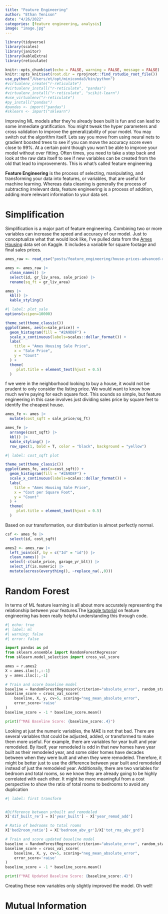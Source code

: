 ```yaml
---
title: "Feature Engineering"
author: "Ethan Tenison"
date: "4/26/2022"
categories: [feature engineering, analysis]
image: "image.jpg"
---
```


```r
library(tidyverse)
library(scales)
library(janitor)
library(kableExtra)
library(reticulate)

knitr::opts_chunk$set(echo = FALSE, warning = FALSE, message = FALSE)
knitr::opts_knit$set(root.dir = rprojroot::find_rstudio_root_file())
use_python("/Users/et/opt/miniconda3/bin/python")
#virtualenv_create("r-reticulate")
#virtualenv_install("r-reticulate", "pandas")
#virtualenv_install("r-reticulate", "scikit-learn")
#use_virtualenv("r-reticulate")
#py_install("pandas")
#pandas <- import("pandas")
#sklearn <- import("sklearn")
```

Improving ML models after they're already been built is fun and can lead to some immediate gratification. You might tweak the hyper parameters and cross validation to improve the generalizability of your model. You may switch out the algorithm itself. Lets say you move from using neural nets to gradient boosted trees to see if you can move the accuracy score even close to 99%. At a certain point though you won't be able to improve your model without over fitting. Often times, you need to take a step back and look at the raw data itself to see if new variables can be created from the old that lead to improvements. This is what's called feature engineering

**Feature Engineering** is the process of selecting, manipulating, and transforming your data into features, or variables, that are useful for machine learning. Whereas data cleaning is generally the process of subtracting irrelevant data, feature engineering is a process of addition, adding more relevant information to your data set.

# Simplification

Simplification is a major part of feature engineering. Combining two or more variables can increase the speed and accuracy of our model. Just to conceptualize what that would look like, I've pulled data from the [Ames Housing](https://www.kaggle.com/competitions/house-prices-advanced-regression-techniques/) data set on Kaggle. It includes a variable for square footage and final sales prices.

```r

ames_raw <- read_csv("posts/feature_engineering/house-prices-advanced-regression-techniques/train.csv")

ames <- ames_raw |> 
  clean_names() |> 
  select(id, gr_liv_area, sale_price) |>
  rename(sq_ft = gr_liv_area)

ames |> 
  kbl() |> 
  kable_styling()
```

```r
#| label: plot_sale
options(scipen=10000)

theme_set(theme_classic())
ggplot(ames, aes(x=sale_price)) +
  geom_histogram(fill = "#2A9D8F") + 
  scale_x_continuous(labels=scales::dollar_format()) +
  labs(
    title = "Ames Housing Sale Price",
    x = "Sale Price",
    y = "Count"
  ) +
  theme(
     plot.title = element_text(hjust = 0.5)
  )
```

f we were in the neighborhood looking to buy a house, it would not be prudent to only consider the listing price. We would want to know how much we're paying for each square foot. This sounds so simple, but feature engineering in this case involves just dividing sales price by square feet to identify the cheapest house.

```r

ames_fe <- ames |> 
  mutate(cost_sqft = sale_price/sq_ft)

ames_fe |> 
  arrange(cost_sqft) |> 
  kbl() |> 
  kable_styling() |> 
  row_spec(1, bold = T, color = "black", background = "yellow")
```

```r
#| label: cost_sqft plot

theme_set(theme_classic())
ggplot(ames_fe, aes(x=cost_sqft)) +
  geom_histogram(fill = "#2A9D8F") + 
  scale_x_continuous(labels=scales::dollar_format()) +
  labs(
    title = "Ames Housing Sale Price",
    x = "Cost per Square Foot",
    y = "Count"
  ) +
  theme(
     plot.title = element_text(hjust = 0.5)
  )

```

Based on our transformation, our distribution is almost perfectly normal.

```r

csf <- ames_fe |> 
  select(id, cost_sqft)

ames2 <- ames_raw |> 
  left_join(csf, by = c("Id" = "id")) |> 
  clean_names() |> 
  select(-c(sale_price, garage_yr_blt)) |> 
  select_if(is.numeric) |> 
  mutate(across(everything(), ~replace_na(.,0)))

```

# Random Forest

In terms of ML feature learning is all about more accurately representing the relationship between your features.The [kaggle tutorial](https://www.kaggle.com/code/ryanholbrook/what-is-feature-engineering) on feature engineering has been really helpful understanding this through code.

```python
#| echo: true
#| label: ml
#| warning: false
#| error: false

import pandas as pd
from sklearn.ensemble import RandomForestRegressor
from sklearn.model_selection import cross_val_score

ames = r.ames2
X = ames.iloc[:,:-1]
y = ames.iloc[:,-1]

# Train and score baseline model
baseline = RandomForestRegressor(criterion="absolute_error", random_state=0)
baseline_score = cross_val_score(
    baseline, X, y, cv=5, scoring="neg_mean_absolute_error",
    error_score='raise'
)
baseline_score = -1 * baseline_score.mean()

print(f"MAE Baseline Score: {baseline_score:.4}")
```

Looking at just the numeric variables, the MAE is not that bad. There are several variables that could be adjusted, added, or transformed to make them more useful. For example, there are variables for year built and year remodeled. By itself, year remodeled is odd in that new homes have year built as their remodeled year, and some older homes have decades between when they were built and when they were remodeled. Therefore, it might be better just to use the difference between year built and remodeled instead of just the remodeled year. Additionally, there are two variables for bedroom and total rooms, so we know they are already going to be highly correlated with each other. It might be more meaningful from a cost perspective to show the ratio of total rooms to bedrooms to avoid any duplication

```python
#| label: first transform


#Difference between yrbuilt and remodeled
X['dif_built_re'] = X['year_built'] - X['year_remod_add']

# Ratio of bedrooms to total rooms
X['bed2room_ratio'] = X['bedroom_abv_gr']/X['tot_rms_abv_grd']

# Train and score updated baseline model
baseline = RandomForestRegressor(criterion="absolute_error", random_state=0)
baseline_score = cross_val_score(
    baseline, X, y, cv=5, scoring="neg_mean_absolute_error",
    error_score='raise'
)
baseline_score = -1 * baseline_score.mean()

print(f"MAE Updated Baseline Score: {baseline_score:.4}")
```

Creating these new variables only slightly improved the model. Oh well!

# Mutual Information
